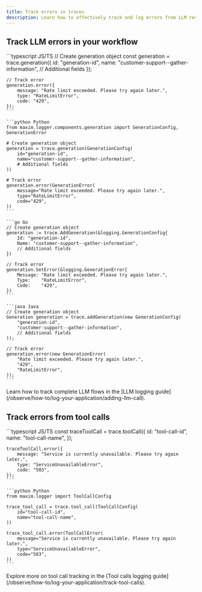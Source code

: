 ```yaml
---
title: Track errors in traces
description: Learn how to effectively track and log errors from LLM results and Tool calls in your AI application traces to improve performance and reliability.
---
```


## Track LLM errors in your workflow

<CodeGroup>
    ```typescript JS/TS
    // Create generation object
    const generation = trace.generation({
        id: "generation-id",
        name: "customer-support--gather-information",
        // Additional fields
    });

    // Track error
    generation.error({
        message: "Rate limit exceeded. Please try again later.",
        type: "RateLimitError",
        code: "429",
    });
    ```

    ```python Python
    from maxim.logger.components.generation import GenerationConfig, GenerationError

    # Create generation object
    generation = trace.generation(GenerationConfig(
        id="generation-id",
        name="customer-support--gather-information",
        # Additional fields
    ))

    # Track error
    generation.error(GenerationError(
        message="Rate limit exceeded. Please try again later.",
        type="RateLimitError",
        code="429",
    ))
    ```

    ```go Go
    // Create generation object
    generation := trace.AddGeneration(&logging.GenerationConfig{
        Id: "generation-id",
        Name: "customer-support--gather-information",
        // Additional fields
    })

    // Track error
    generation.SetError(&logging.GenerationError{
        Message: "Rate limit exceeded. Please try again later.",
        Type:    "RateLimitError",
        Code:    "429",
    })
    ```

    ```java Java
    // Create generation object
    Generation generation = trace.addGeneration(new GenerationConfig(
        "generation-id",
        "customer-support--gather-information",
        // Additional fields
    ));

    // Track error
    generation.error(new GenerationError(
        "Rate limit exceeded. Please try again later.",
        "429",
        "RateLimitError",
    ));
    ```
</CodeGroup>

<Note>
Learn how to track complete LLM flows in the [LLM logging guide](/observe/how-to/log-your-application/adding-llm-call).
</Note>

## Track errors from tool calls

<CodeGroup>
    ```typescript JS/TS
    const traceToolCall = trace.toolCall({
        id: "tool-call-id",
        name: "tool-call-name",
    });

    traceToolCall.error({
        message: "Service is currently unavailable. Please try again later.",
        type: "ServiceUnavailableError",
        code: "503",
    });
    ```

    ```python Python
    from maxim.logger import ToolCallConfig

    trace_tool_call = trace.tool_call(ToolCallConfig(
        id="tool-call-id",
        name="tool-call-name",
    ))

    trace_tool_call.error(ToolCallError(
        message="Service is currently unavailable. Please try again later.",
        type="ServiceUnavailableError",
        code="503",
    ))
    ```
</CodeGroup>

<Note>
Explore more on tool call tracking in the [Tool calls logging guide](/observe/how-to/log-your-application/track-tool-calls).
</Note>
